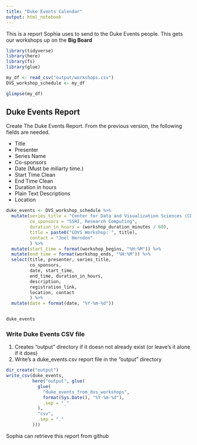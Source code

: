 ```yaml
---
title: "Duke Events Calendar"
output: html_notebook
---
```


This is a report Sophia uses to send to the Duke Events people.  This gets our workshops up on the **Big Board**

```r
library(tidyverse)
library(here)
library(fs)
library(glue)
```


```r
my_df <- read_csv("output/workshops.csv")
DVS_workshop_schedule <- my_df 
```

```r
glimpse(my_df)
```

## Duke Events Report

Create The Duke Events Report.  From the previous version, the following fields are needed.

- Title
- Presenter
- Series Name
- Co-sponsors
- Date  (Must be miliarty time.)
- Start Time Clean
- End Time Clean
- Duration in hours
- Plain Text Descriptions
- Location


```r
duke_events <- DVS_workshop_schedule %>% 
  mutate(series_title = "Center for Data and Visualization Sciences (CDVS) Workshop Series",
         co_sponsors = "SSRI, Research Computing",
         duration_in_hours = (workshop_duration_minutes / 60),
         title = paste0("CDVS Workshop: ", title),
         contact = "Joel Herndon"
         ) %>% 
  mutate(start_time = format(workshop_begins, "%H:%M")) %>% 
  mutate(end_time = format(workshop_ends, "%H:%M")) %>% 
  select(title, presenter, series_title, 
         co_sponsors, 
         date, start_time, 
         end_time, duration_in_hours, 
         description,
         registration_link, 
         location, contact
         ) %>% 
  mutate(date = format(date, "%Y-%m-%d")) 


duke_events
```



### Write Duke Events CSV file

1. Creates "output" directory if it doesn not already exist (or leave's it alone if it does)
1. Write's a duke_events.csv report file in the "output" directory

```r
dir_create("output")
write_csv(duke_events, 
          here("output", glue(
            glue(
              "duke_events_from_dvs_workshops",
              format(Sys.Date(), "%Y-%m-%d"),
              .sep = "_"
            ),
            "csv",
            .sep = "."
          )))
```

Sophia can retrieve this report from github